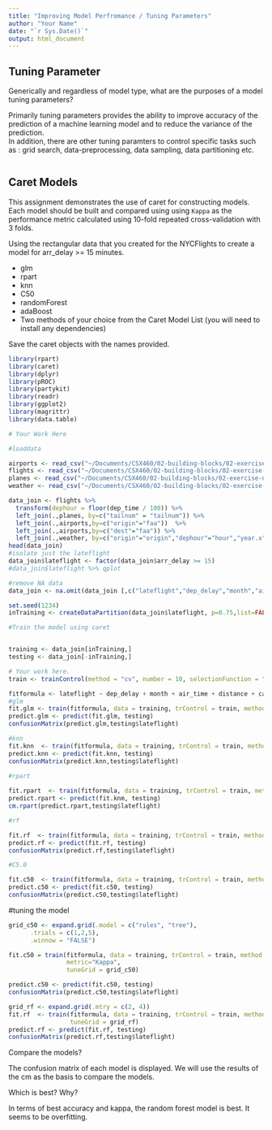 ```yaml
---
title: "Improving Model Perfromance / Tuning Parameters"
author: "Your Name"
date: "`r Sys.Date()`"
output: html_document
---
```



## Tuning Parameter

Generically and regardless of model type, what are the purposes of a model
tuning parameters?

Primarily tuning parameters provides the ability to improve accuracy 
of the prediction of a machine learning model and to reduce the variance of the prediction.  
In addition, there are other tuning paramters to control specific tasks such as : 
  grid search, data-preprocessing, data sampling, data partitioning etc.  
```
```

## Caret Models

This assignment demonstrates the use of caret for constructing models. Each
model should be built and compared using using `Kappa` as the performance
metric calculated using 10-fold repeated cross-validation with 3 folds.

Using the rectangular data that you created for the NYCFlights to create a model
for arr_delay >= 15 minutes.

- glm
- rpart
- knn
- C50
- randomForest
- adaBoost
- Two methods of your choice from the Caret Model List (you will need to install any dependencies)

Save the caret objects with the names provided.

```r
library(rpart)
library(caret)
library(dplyr)
library(pROC)
library(partykit)
library(readr)
library(ggplot2)
library(magrittr)
library(data.table)
```

```r
# Your Work Here

#loaddata

airports <- read_csv("~/Documents/CSX460/02-building-blocks/02-exercise-nycflights/data/airports.csv") %>% setDT
flights <- read_csv("~/Documents/CSX460/02-building-blocks/02-exercise-nycflights/data/flights.csv") %>% setDT
planes <- read_csv("~/Documents/CSX460/02-building-blocks/02-exercise-nycflights/data/planes.csv") %>% setDT
weather <- read_csv("~/Documents/CSX460/02-building-blocks/02-exercise-nycflights/data/weather.csv") %>% setDT

data_join <- flights %>%
  transform(dephour = floor(dep_time / 100)) %>%
  left_join(.,planes, by=c("tailnum" = "tailnum")) %>% 
  left_join(.,airports,by=c("origin"="faa"))  %>%
  left_join(.,airports,by=c("dest"="faa")) %>%
  left_join(.,weather, by=c("origin"="origin","dephour"="hour","year.x"="year","month"="month","day"="day")) 
head(data_join)
#isolate just the lateflight
data_join$lateflight <- factor(data_join$arr_delay >= 15) 
#data_join$lateflight %>% qplot

#remove NA data
data_join <- na.omit(data_join [,c("lateflight","dep_delay","month","air_time","distance","carrier","lat.y","lon.y","arr_delay")])
```

```r
set.seed(1234)
inTraining <- createDataPartition(data_join$lateflight, p=0.75,list=FALSE)

#Train the model using caret


training <- data_join[inTraining,]
testing <- data_join[-inTraining,]
```
```r
# Your work here.
train <- trainControl(method = "cv", number = 10, selectionFunction = "best")

fitformula <- lateflight ~ dep_delay + month + air_time + distance + carrier + lat.y + lon.y
#glm
fit.glm <- train(fitformula, data = training, trControl = train, method = "glm", metric="Kappa")
predict.glm <- predict(fit.glm, testing)
confusionMatrix(predict.glm,testing$lateflight)

#knn
fit.knn  <- train(fitformula, data = training, trControl = train, method = "knn",metric="Kappa")
predict.knn <- predict(fit.knn, testing)
confusionMatrix(predict.knn,testing$lateflight)
  
#rpart

fit.rpart  <- train(fitformula, data = training, trControl = train, method = "rpart", metric="Kappa")
predict.rpart <- predict(fit.knm, testing)
cm.rpart(predict.rpart,testing$lateflight)

#rf

fit.rf  <- train(fitformula, data = training, trControl = train, method = "rf", metric="Kappa")
predict.rf <- predict(fit.rf, testing)
confusionMatrix(predict.rf,testing$lateflight)

#C5.0

fit.c50  <- train(fitformula, data = training, trControl = train, method = "C5.0", metric="Kappa")
predict.c50 <- predict(fit.c50, testing)
confusionMatrix(predict.c50,testing$lateflight)
```
#tuning the model
``` r
grid_c50 <- expand.grid(.model = c("rules", "tree"), 
      .trials = c(1,2,5),
      .winnow = "FALSE")

fit.c50 = train(fitformula, data = training, trControl = train, method = "C5.0", 
                metric="Kappa",
                tuneGrid = grid_c50)

predict.c50 <- predict(fit.c50, testing)
confusionMatrix(predict.c50,testing$lateflight)

grid_rf <- expand.grid(.mtry = c(2, 4))
fit.rf  <- train(fitformula, data = training, trControl = train, method = "rf", metric="Kappa",
                 tuneGrid = grid_rf)
predict.rf <- predict(fit.rf, testing)
confusionMatrix(predict.rf,testing$lateflight)

```

Compare the  models?

The confusion matrix of each model is displayed.  We will use the results of the cm as the 
basis to compare the models.  

Which is best?  Why?

In terms of best accuracy and kappa, the random forest model is best.  It seems to be overfitting.

```
```
